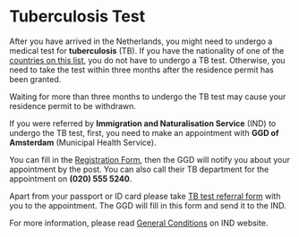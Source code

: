 <meta id="tb-test" title="Tuberculosis Test" />

# Tuberculosis Test

After you have arrived in the Netherlands, you might need to undergo a medical test for **tuberculosis** (TB). If you have the nationality of one of the [countries on this list](https://ind.nl/en/Forms/7644.pdf), you do not have to undergo a TB test. Otherwise, you need to take the test within three months after the residence permit has been granted.

<callout type="warning">
    Waiting for more than three months to undergo the TB test may cause your
    residence permit to be withdrawn.
</callout>

If you were referred by **Immigration and Naturalisation Service** (IND) to undergo the TB test, first, you need to make an appointment with **GGD of Amsterdam** (Municipal Health Service).

You can fill in the [Registration Form](https://formulier.amsterdam.nl/thema/ggd/tb-test/Registration-form/), then the GGD will notify you about your appointment by the post. You can also call their TB department for the appointment on **(020) 555 5240**.

Apart from your passport or ID card please take [TB test referral form](https://ind.nl/en/Forms/7604.pdf) with you to the appointment. The GGD will fill in this form and send it to the IND.

For more information, please read [General Conditions](https://ind.nl/en/Pages/General_conditions.aspx) on IND website.
